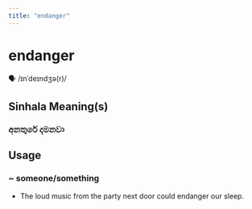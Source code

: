 ```yaml
---
title: "endanger"
---
```


# endanger

🗣️ /ɪnˈdeɪndʒə(r)/

## Sinhala Meaning(s)

### අනතුරේ දමනවා

## Usage

### ~ someone/something

- The loud music from the party next door could endanger our sleep.

